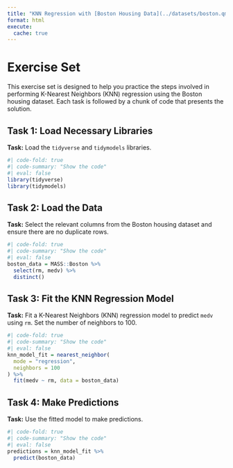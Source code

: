 ```yaml
---
title: "KNN Regression with [Boston Housing Data](../datasets/boston.qmd) - Exercise Set"
format: html
execute: 
  cache: true
---
```


# Exercise Set

This exercise set is designed to help you practice the steps involved in performing K-Nearest Neighbors (KNN) regression using the Boston housing dataset. Each task is followed by a chunk of code that presents the solution.

## Task 1: Load Necessary Libraries

**Task:** Load the `tidyverse` and `tidymodels` libraries.

```r
#| code-fold: true
#| code-summary: "Show the code"
#| eval: false
library(tidyverse)
library(tidymodels)
```

## Task 2: Load the Data

**Task:** Select the relevant columns from the Boston housing dataset and ensure there are no duplicate rows.

```r
#| code-fold: true
#| code-summary: "Show the code"
#| eval: false
boston_data = MASS::Boston %>% 
  select(rm, medv) %>% 
  distinct()
```

## Task 3: Fit the KNN Regression Model

**Task:** Fit a K-Nearest Neighbors (KNN) regression model to predict `medv` using `rm`. Set the number of neighbors to 100.

```r
#| code-fold: true
#| code-summary: "Show the code"
#| eval: false
knn_model_fit = nearest_neighbor(
  mode = "regression",
  neighbors = 100
) %>% 
  fit(medv ~ rm, data = boston_data)
```

## Task 4: Make Predictions

**Task:** Use the fitted model to make predictions.

```r
#| code-fold: true
#| code-summary: "Show the code"
#| eval: false
predictions = knn_model_fit %>% 
  predict(boston_data)
```
